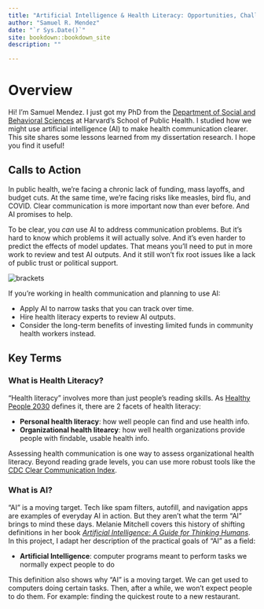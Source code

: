 ```yaml
--- 
title: "Artificial Intelligence & Health Literacy: Opportunities, Challenges, and Future Directions"
author: "Samuel R. Mendez"
date: "`r Sys.Date()`"
site: bookdown::bookdown_site
description: ""

---
```

# Overview

Hi! I'm Samuel Mendez. I just got my PhD from the [Department of Social and Behavioral Sciences](https://hsph.harvard.edu/department/social-behavioral-sciences/) at Harvard's School of Public Health. I studied how we might use artificial intelligence (AI) to make health communication clearer. This site shares some lessons learned from my dissertation research.  I hope you find it useful!

## Calls to Action

In public health, we're facing a chronic lack of funding, mass layoffs, and budget cuts. At the same time, we're facing risks like measles, bird flu, and COVID. Clear communication is more important now than ever before. And AI promises to help.

To be clear, you *can* use AI to address communication problems. But it’s hard to know which problems it will actually solve. And it's even harder to predict the effects of model updates. That means you’ll need to put in more work to review and test AI outputs. And it still won’t fix root issues like a lack of public trust or political support.

![brackets](https://placehold.co/600x300)\

If you're working in health communication and planning to use AI:

* Apply AI to narrow tasks that you can track over time.
* Hire health literacy experts to review AI outputs.
* Consider the long-term benefits of investing limited funds in community health workers instead.


## Key Terms


### What is Health Literacy?

"Health literacy" involves more than just people's reading skills. As [Healthy People 2030](https://odphp.health.gov/healthypeople/priority-areas/health-literacy-healthy-people-2030) defines it, there are 2 facets of health literacy:

  * **Personal health literacy**: how well people can find and use health info.
  * **Organizational health litearcy**: how well health organizations provide people with findable, usable health info.
  
Assessing health communication is one way to assess organizational health literacy. Beyond reading grade levels, you can use more robust tools like the [CDC Clear Communication Index](https://www.cdc.gov/ccindex/index.html).

### What is AI?

"AI" is a moving target. Tech like spam filters, autofill, and navigation apps are examples of everyday AI in action. But they aren't what the term "AI" brings to mind these days. Melanie Mitchell covers this history of shifting definitions in her book *[Artificial Intelligence: A Guide for Thinking Humans](https://melaniemitchell.me/aibook/)*. In this project, I adapt her description of the practical goals of "AI" as a field:

  * **Artificial Intelligence**: computer programs meant to perform tasks we normally expect people to do

This definition also shows why "AI" is a moving target. We can get used to computers doing certain tasks. Then, after a while, we won't expect people to do them. For example: finding the quickest route to a new restaurant.
